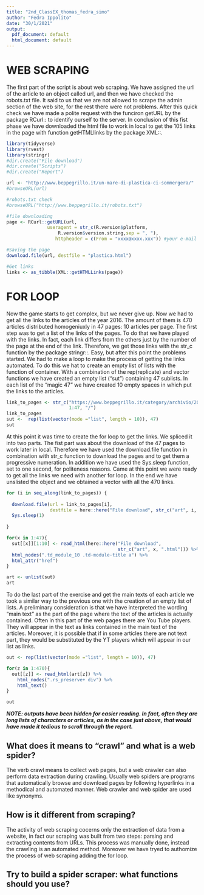 ```yaml
---
title: "2nd_ClassEX_thomas_fedra_simo"
author: "Fedra Ippolito"
date: "30/1/2021"
output:
  pdf_document: default
  html_document: default
---
```

# WEB SCRAPING 

The first part of the script is about web scraping. We have assigned the url of the article to an object called url, and then we have checked the robots.txt file. It said to us that we are not allowed to scrape the admin section of the web site, for the rest there were not problems.
After this quick check we have made a polite request with the funciron getURL by the package RCurl:: to identify ourself to the server. 
In conclusion of this fist phase we have downloaded the html file to work in local to get the 105 links in the page with function getHTMLlinks by the package XML::.

```r
library(tidyverse)
library(rvest)
library(stringr)
#dir.create("File download")
#dir.create("Scripts")
#dir.create("Report")

url <- "http://www.beppegrillo.it/un-mare-di-plastica-ci-sommergera/"
#browseURL(url)

#robots.txt check
#browseURL("http://www.beppegrillo.it/robots.txt")

#file downloading
page <- RCurl::getURL(url, 
               useragent = str_c(R.version$platform,
                   R.version$version.string,sep = ", "),
                  httpheader = c(From = "xxxx@xxxx.xxx")) #your e-mail address

#Saving the page
download.file(url, destfile = "plastica.html")

#Get links
links <- as_tibble(XML::getHTMLLinks(page))

```

# FOR LOOP

Now the game starts to get complex, but we never give up. Now we had to get all the links to the articles of the year 2016. The amount of them is 470 articles distributed homogeniuxly in 47 pages: 10 articles per page.
The first step was to get a list of the links of the pages. To do that we have played with the links. In fact, each link differs from the others just by the number of the page at the end of the link. Therefore, we get those links with the str_c function by the package stringr::. Easy, but after this point the problems started. We had to make a loop to make the process of getting the links automated. To do this we hat to create an empty list of lists with the function of container. With a combination of the rep(replicate) and vector functions we have created an empty list ("sut") containing 47 sublists. In each list of the "magic 47" we have created 10 empty spaces in which put the links to the articles. 
```r
link_to_pages <- str_c("https://www.beppegrillo.it/category/archivio/2016/page/", 
                       1:47, "/")
link_to_pages
sut <-  rep(list(vector(mode ="list", length = 10)), 47)
sut
```
At this point it was time to create the for loop to get the links. We spliced it into two parts. The fist part was about the download of the 47 pages to work later in local. Therefore we have used the download.file function in combination with str_c function to download the pages and to get them a progressive numeration. In addition we have used the Sys.sleep function, set to one second, for politeness reasons. Came at this point we were ready to get all the links we need with another for loop. In the end we have unslisted the object and we obtained a vector with all the 470 links. 
```r


for (i in seq_along(link_to_pages)) {
  
  download.file(url = link_to_pages[i], 
                destfile = here::here("File download", str_c("art", i, ".html")))
  Sys.sleep(1)
  
}

for(x in 1:47){
  sut[[x]][1:10] <- read_html(here::here("File download",
                                         str_c("art", x, ".html"))) %>% 
  html_nodes(".td_module_10 .td-module-title a") %>% 
  html_attr("href")
}

art <- unlist(sut)
art
```
To do the last part of the exercise and get the main texts of each article we took a similar way to the previous one with the creation of an empty list of lists. A preliminary consideration is that we have interpreted  the wording "main text" as the part of the page where the text of the articles is actually contained. Often in this part of the web pages there are You Tube players. They will appear in the text as links contained in the main text of the articles. 
Moreover, it is possible that if in some articles there are not text part, they would be substituted by the YT players which will appear in our list as links.
```r
out <- rep(list(vector(mode ="list", length = 10)), 47)

for(z in 1:470){
  out[[z]] <- read_html(art[z]) %>% 
    html_nodes(".rs_preserve+ div") %>% 
    html_text()
}

out

```
**_NOTE: outputs have been hidden for easier reading. In fact, often they are long lists of characters or articles, as in the case just above, that would have made it tedious to scroll through the report._**

## What does it means to "crawl" and what is a web spider?

The verb crawl means to collect web pages, but a web crawler can also perform data extraction during crawling. Usually web spiders are programs that automatically browse and download pages by following hyperlinks in a methodical and automated manner. Web crawler and web spider are used like synonyms. 

## How is it different from scraping?

The activity of web scraping cocerns only the extraction of data from a website, in fact our scraping was built from two steps: parsing and extracting contents from URLs. This process was manually done, instead the crawling is an automated method. Moreover we have tryed to authomize the process of web scraping adding the for loop. 

## Try to build a spider scraper: what functions should you use?

